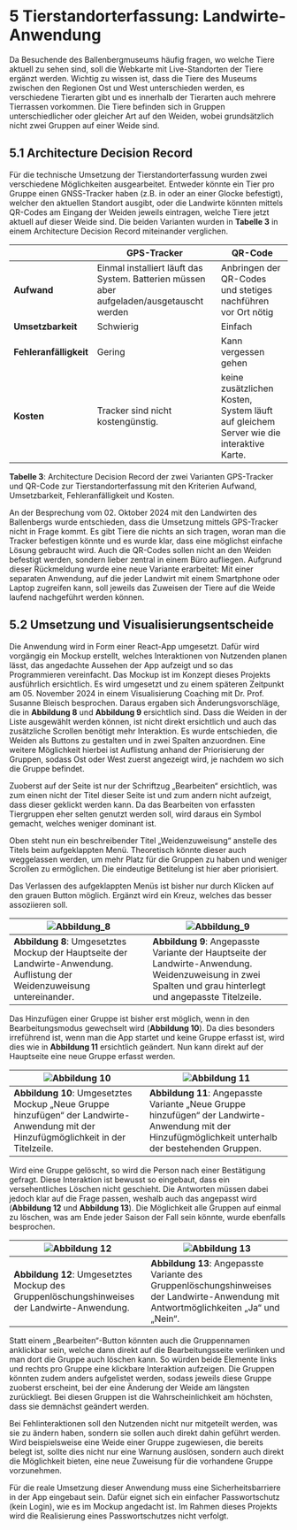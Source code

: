 # 5	Tierstandorterfassung: Landwirte-Anwendung
Da Besuchende des Ballenbergmuseums häufig fragen, wo welche Tiere aktuell zu sehen sind, soll die Webkarte mit Live-Standorten der Tiere ergänzt werden. Wichtig zu wissen ist, dass die Tiere des Museums zwischen den Regionen Ost und West unterschieden werden, es verschiedene Tierarten gibt und es innerhalb der Tierarten auch mehrere Tierrassen vorkommen. Die Tiere befinden sich in Gruppen unterschiedlicher oder gleicher Art auf den Weiden, wobei grundsätzlich nicht zwei Gruppen auf einer Weide sind.  

## 5.1	Architecture Decision Record
Für die technische Umsetzung der Tierstandorterfassung wurden zwei verschiedene Möglichkeiten ausgearbeitet. Entweder könnte ein Tier pro Gruppe einen GNSS-Tracker haben (z.B. in oder an einer Glocke befestigt), welcher den aktuellen Standort ausgibt, oder die Landwirte könnten mittels QR-Codes am Eingang der Weiden jeweils eintragen, welche Tiere jetzt aktuell auf dieser Weide sind. Die beiden Varianten wurden in **Tabelle 3** in einem Architecture Decision Record miteinander verglichen.  

|                   | **GPS-Tracker**                                 | **QR-Code**                                                    |
|-------------------|-------------------------------------------------|----------------------------------------------------------------|
| **Aufwand**       | Einmal installiert läuft das System. Batterien müssen aber aufgeladen/ausgetauscht werden | Anbringen der QR-Codes und stetiges nachführen vor Ort nötig    |
| **Umsetzbarkeit** | Schwierig                                      | Einfach                                                        |
| **Fehleranfälligkeit** | Gering                                      | Kann vergessen gehen                                           |
| **Kosten**        | Tracker sind nicht kostengünstig.              | keine zusätzlichen Kosten, System läuft auf gleichem Server wie die interaktive Karte. |

**Tabelle 3**: Architecture Decision Record der zwei Varianten GPS-Tracker und QR-Code zur Tierstandorterfassung mit den Kriterien Aufwand, Umsetzbarkeit, Fehleranfälligkeit und Kosten.  

An der Besprechung vom 02. Oktober 2024 mit den Landwirten des Ballenbergs wurde entschieden, dass die Umsetzung mittels GPS-Tracker nicht in Frage kommt. Es gibt Tiere die nichts an sich tragen, woran man die Tracker befestigen könnte und es wurde klar, dass eine möglichst einfache Lösung gebraucht wird. Auch die QR-Codes sollen nicht an den Weiden befestigt werden, sondern lieber zentral in einem Büro aufliegen. Aufgrund dieser Rückmeldung wurde eine neue Variante erarbeitet: Mit einer separaten Anwendung, auf die jeder Landwirt mit einem Smartphone oder Laptop zugreifen kann, soll jeweils das Zuweisen der Tiere auf die Weide laufend nachgeführt werden können.  

## 5.2	Umsetzung und Visualisierungsentscheide
Die Anwendung wird in Form einer React-App umgesetzt. Dafür wird vorgängig ein Mockup erstellt, welches Interaktionen von Nutzenden planen lässt, das angedachte Aussehen der App aufzeigt und so das Programmieren vereinfacht. Das Mockup ist im Konzept dieses Projekts ausführlich ersichtlich. Es wird umgesetzt und zu einem späteren Zeitpunkt am 05. November 2024 in einem Visualisierung Coaching mit Dr. Prof. Susanne Bleisch besprochen. Daraus ergaben sich Änderungsvorschläge, die in **Abbildung 8** und **Abbildung 9** ersichtlich sind. Dass die Weiden in der Liste ausgewählt werden können, ist nicht direkt ersichtlich und auch das zusätzliche Scrollen benötigt mehr Interaktion. Es wurde entschieden, die Weiden als Buttons zu gestalten und in zwei Spalten anzuordnen. Eine weitere Möglichkeit hierbei ist Auflistung anhand der Priorisierung der Gruppen, sodass Ost oder West zuerst angezeigt wird, je nachdem wo sich die Gruppe befindet.  

Zuoberst auf der Seite ist nur der Schriftzug „Bearbeiten“ ersichtlich, was zum einen nicht der Titel dieser Seite ist und zum andern nicht aufzeigt, dass dieser geklickt werden kann. Da das Bearbeiten von erfassten Tiergruppen eher selten genutzt werden soll, wird daraus ein Symbol gemacht, welches weniger dominant ist.  

Oben steht nun ein beschreibender Titel „Weidenzuweisung“ anstelle des Titels beim aufgeklappten Menü. Theoretisch könnte dieser auch weggelassen werden, um mehr Platz für die Gruppen zu haben und weniger Scrollen zu ermöglichen. Die eindeutige Betitelung ist hier aber priorisiert.  

Das Verlassen des aufgeklappten Menüs ist bisher nur durch Klicken auf den grauen Button möglich. Ergänzt wird ein Kreuz, welches das besser assoziieren soll.  

| ![Abbildung_8](/documentary/Abbildung_8.png)   | ![Abbildung_9](/documentary/Abbildung_9.png)   |
|-----------------------------------------------|-----------------------------------------------|
| **Abbildung 8**: Umgesetztes Mockup der Hauptseite der Landwirte-Anwendung.<br />Auflistung der Weidenzuweisung untereinander. | **Abbildung 9**: Angepasste Variante der Hauptseite der Landwirte-Anwendung.<br />Weidenzuweisung in zwei Spalten und grau hinterlegt und angepasste Titelzeile. |  

Das Hinzufügen einer Gruppe ist bisher erst möglich, wenn in den Bearbeitungsmodus gewechselt wird (**Abbildung 10**). Da dies besonders irreführend ist, wenn man die App startet und keine Gruppe erfasst ist, wird dies wie in **Abbildung 11** ersichtlich geändert. Nun kann direkt auf der Hauptseite eine neue Gruppe erfasst werden.  

| ![Abbildung 10](/documentary/Abbildung_10.png) | ![Abbildung 11](/documentary/Abbildung_11.png) |
|-----------------------------------------------|-----------------------------------------------|
| **Abbildung 10**: Umgesetztes Mockup „Neue Gruppe hinzufügen“ der Landwirte-Anwendung mit der Hinzufügmöglichkeit in der Titelzeile. | **Abbildung 11**: Angepasste Variante „Neue Gruppe hinzufügen“ der Landwirte-Anwendung mit der Hinzufügmöglichkeit unterhalb der bestehenden Gruppen. |  

Wird eine Gruppe gelöscht, so wird die Person nach einer Bestätigung gefragt. Diese Interaktion ist bewusst so eingebaut, dass ein versehentliches Löschen nicht geschieht. Die Antworten müssen dabei jedoch klar auf die Frage passen, weshalb auch das angepasst wird (**Abbildung 12** und **Abbildung 13**). Die Möglichkeit alle Gruppen auf einmal zu löschen, was am Ende jeder Saison der Fall sein könnte, wurde ebenfalls besprochen.  

| ![Abbildung 12](/documentary/Abbildung_12.png) | ![Abbildung 13](/documentary/Abbildung_13.png) |
|-----------------------------------------------|-----------------------------------------------|
| **Abbildung 12**: Umgesetztes Mockup des Gruppenlöschungshinweises der Landwirte-Anwendung. | **Abbildung 13**: Angepasste Variante des Gruppenlöschungshinweises der Landwirte-Anwendung mit Antwortmöglichkeiten „Ja“ und „Nein“. |  

Statt einem „Bearbeiten“-Button könnten auch die Gruppennamen anklickbar sein, welche dann direkt auf die Bearbeitungsseite verlinken und man dort die Gruppe auch löschen kann. So würden beide Elemente links und rechts pro Gruppe eine klickbare Interaktion aufzeigen. Die Gruppen könnten zudem anders aufgelistet werden, sodass jeweils diese Gruppe zuoberst erscheint, bei der eine Änderung der Weide am längsten zurückliegt. Bei diesen Gruppen ist die Wahrscheinlichkeit am höchsten, dass sie demnächst geändert werden.  

Bei Fehlinteraktionen soll den Nutzenden nicht nur mitgeteilt werden, was sie zu ändern haben, sondern sie sollen auch direkt dahin geführt werden. Wird beispielsweise eine Weide einer Gruppe zugewiesen, die bereits belegt ist, sollte dies nicht nur eine Warnung auslösen, sondern auch direkt die Möglichkeit bieten, eine neue Zuweisung für die vorhandene Gruppe vorzunehmen.  

Für die reale Umsetzung dieser Anwendung muss eine Sicherheitsbarriere in der App eingebaut sein. Dafür eignet sich ein einfacher Passwortschutz (kein Login), wie es im Mockup angedacht ist. Im Rahmen dieses Projekts wird die Realisierung eines Passwortschutzes nicht verfolgt.